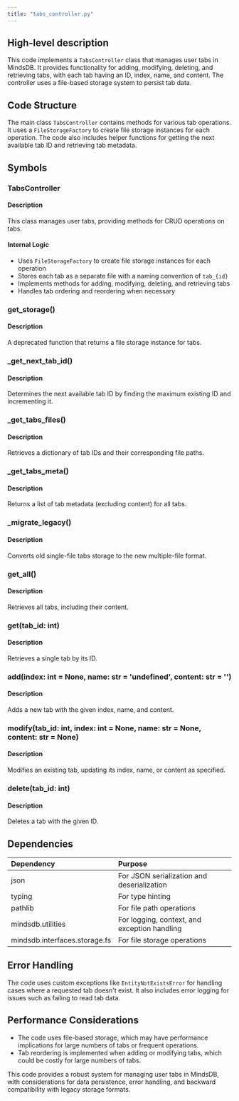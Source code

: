 ```yaml
---
title: "tabs_controller.py"
---
```


## High-level description
This code implements a `TabsController` class that manages user tabs in MindsDB. It provides functionality for adding, modifying, deleting, and retrieving tabs, with each tab having an ID, index, name, and content. The controller uses a file-based storage system to persist tab data.

## Code Structure
The main class `TabsController` contains methods for various tab operations. It uses a `FileStorageFactory` to create file storage instances for each operation. The code also includes helper functions for getting the next available tab ID and retrieving tab metadata.

## Symbols

### TabsController
#### Description
This class manages user tabs, providing methods for CRUD operations on tabs.

#### Internal Logic
- Uses `FileStorageFactory` to create file storage instances for each operation
- Stores each tab as a separate file with a naming convention of `tab_{id}`
- Implements methods for adding, modifying, deleting, and retrieving tabs
- Handles tab ordering and reordering when necessary

### get_storage()
#### Description
A deprecated function that returns a file storage instance for tabs.

### _get_next_tab_id()
#### Description
Determines the next available tab ID by finding the maximum existing ID and incrementing it.

### _get_tabs_files()
#### Description
Retrieves a dictionary of tab IDs and their corresponding file paths.

### _get_tabs_meta()
#### Description
Returns a list of tab metadata (excluding content) for all tabs.

### _migrate_legacy()
#### Description
Converts old single-file tabs storage to the new multiple-file format.

### get_all()
#### Description
Retrieves all tabs, including their content.

### get(tab_id: int)
#### Description
Retrieves a single tab by its ID.

### add(index: int = None, name: str = 'undefined', content: str = '')
#### Description
Adds a new tab with the given index, name, and content.

### modify(tab_id: int, index: int = None, name: str = None, content: str = None)
#### Description
Modifies an existing tab, updating its index, name, or content as specified.

### delete(tab_id: int)
#### Description
Deletes a tab with the given ID.

## Dependencies
| Dependency | Purpose |
|:-----------|:--------|
| json | For JSON serialization and deserialization |
| typing | For type hinting |
| pathlib | For file path operations |
| mindsdb.utilities | For logging, context, and exception handling |
| mindsdb.interfaces.storage.fs | For file storage operations |

## Error Handling
The code uses custom exceptions like `EntityNotExistsError` for handling cases where a requested tab doesn't exist. It also includes error logging for issues such as failing to read tab data.

## Performance Considerations
- The code uses file-based storage, which may have performance implications for large numbers of tabs or frequent operations.
- Tab reordering is implemented when adding or modifying tabs, which could be costly for large numbers of tabs.

This code provides a robust system for managing user tabs in MindsDB, with considerations for data persistence, error handling, and backward compatibility with legacy storage formats.